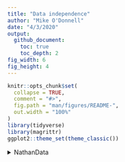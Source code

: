 ```yaml
---
title: "Data independence"
author: "Mike O'Donnell"
date: "4/3/2020"
output: 
  github_document:
    toc: true
    toc_depth: 2
fig_width: 6 
fig_height: 4
---
```


<!-- output: -->
<!--   html_document: -->
<!--     keep_md: true -->
<!--     df_print: paged -->
```r
knitr::opts_chunk$set(
  collapse = TRUE,
  comment = "#>",
  fig.path = "man/figures/README-",
  out.width = "100%"
)
library(tidyverse)
library(magrittr)
ggplot2::theme_set(theme_classic())
```


<details><summary>NathanData</summary>
<p>

# Analysis of Nathan's grouped data:

## First plotting and colour T* values according to group. 
In this case the group is the slide/video in which the imaging data were acquired
```r

#read csv file in:
Tstar <- readr::read_csv("data/WTvsNHR52_Tstar.csv") %>% mutate(group = interaction(genotype, video)) 
Tstar %>%
  ggplot(aes(x = genotype, y = `T*`)) + geom_point(aes(colour = group))
```

When we analyze the effect of the grouping variable, there is some evidence that the recording session might have an effect on the T* value, see the `WT.Video 2 - WT.Video1` comparison.

```r
Tstar %>% lm(data = ., `T*` ~ group) %>% 
  emmeans::emmeans("group") %>% 
  emmeans::contrast(method = "pairwise")
```

Don't mistake this for a method to determine whether you should consider the grouping variable in your analysis - this is for a demonstration only. Even if there were no evidence of an effect of the grouping variable, as you'll see below, it's generally more conservative to consider the non-independence of the data. 

## Running a simple ANOVA vs a mixed effects model
In the mixed-effects model, we add a term for grouping variable, in this case the video, which I've called `group`. 

You can see the parameter estimates are pretty similar, and p-values are quite low in both cases, but when we look at the confidence intervals in the bottom plot, you can see that accounting for grouping variable the confidence intervals are a bit wider - which we'd expect if the data weren't truly independent. 

```r
lm.anova <- Tstar %>% lm(data = ., 0 +`T*` ~ genotype) 
lm.anova %>% emmeans::emmeans("genotype") %>% 
  emmeans::contrast(method = "pairwise")

lm.group <- Tstar %>% lme4::lmer(data = ., `T*` ~ 0 + genotype + (1|group)) 
lm.group %>% emmeans::emmeans("genotype") %>% 
  emmeans::contrast(method = "pairwise")
  
predict.anova <- predict(lm.anova, 
                         newdata = tibble(genotype = c("nhr-52", "WT")), 
                         interval = "confidence")

confint.group <- confint(lm.group, method = "boot")
predict.group <- tibble(fit = predict(lm.group, 
                         newdata = tibble(genotype = c("nhr-52", "WT")),
                         re.form = NA))

intervals <- tibble(
  genotype = rep(c("nhr-52", "WT"), 2),
  data_type = rep(c("anova", "mixed model"), each = 2),
  `T*` = c(predict.anova[,'fit'], predict.group[[1]]),
  lwr  = c(predict.anova[,'lwr'], confint.group[3:4,1]),
  upr  = c(predict.anova[,'upr'], confint.group[3:4,2])
)

Tstar %>% mutate(data_type = "raw") %>%
  ggplot(aes(x = data_type, y = `T*`)) +
  geom_point(aes(colour = group)) +
  geom_point(data = intervals) +
  geom_errorbar(data = intervals, aes(ymin = lwr, ymax = upr), width = 0.2) +
  facet_grid(~genotype) +
  labs(title = "linear vs mixed effects confidence intervals")

```



</p>
</details>
